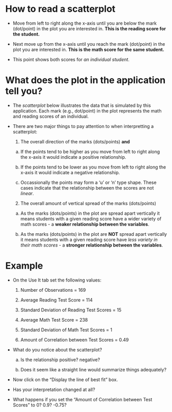 # How to read a scatterplot
* Move from left to right along the x-axis until you are below the mark (dot/point) in the plot you are interested in.  __This is the reading score for the student.__

* Next move up from the x-axis until you reach the mark (dot/point) in the plot you are interested in.  __This is the math score for the same student.__

* This point shows both scores for _an individual student_.

# What does the plot in the application tell you?

* The _scatterplot_ below illustrates the data that is simulated by this application.  Each mark (e.g., dot/point) in the plot represents the math and reading scores of an individual.  
* There are two major things to pay attention to when interpretting a scatterplot:

  1. The overall direction of the marks (dots/points) __and__
  
    a. If the points tend to be higher as you move from left to right along the x-axis it would indicate a positive relationship.
    
    b. If the points tend to be lower as you move from left to right along the x-axis it would indicate a negative relationship.
    
    c. Occassionally the points may form a 'u' or 'n' type shape.  These cases indicate that the relationship between the scores are not _linear_.  
  
  2. The overall amount of vertical spread of the marks (dots/points)
    
    a. As the marks (dots/points) in the plot are spread apart vertically it means students with a given reading score have a wider variety of math scores - a __weaker relationship between the variables__.
    
    b. As the marks (dots/points) in the plot are __NOT__ spread apart vertically it means students with a given reading score have _less variety in their math scores_ - a __stronger relationship between the variables__.

# Example

* On the Use It tab set the following values:
  
  1. Number of Observations = 169

  2. Average Reading Test Score = 114

  3. Standard Deviation of Reading Test Scores = 15

  4. Average Math Test Score = 238

  5. Standard Deviation of Math Test Scores = 1

  6. Amount of Correlation between Test Scores = 0.49

* What do you notice about the scatterplot?  
  
  a. Is the relationship positive? negative?
  
  b. Does it seem like a straight line would summarize things adequately?

* Now click on the "Display the line of best fit" box.

* Has your interpretation changed at all?  

* What happens if you set the "Amount of Correlation between Test Scores" to 0? 0.9? -0.75?
